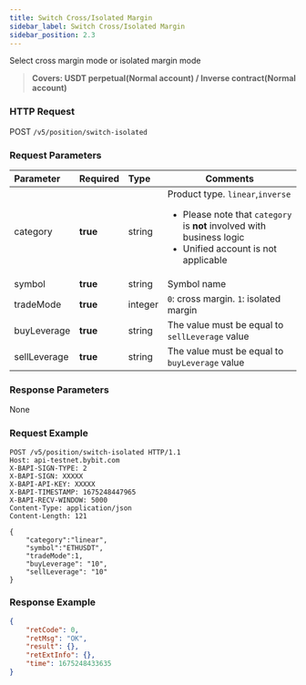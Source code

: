```yaml
---
title: Switch Cross/Isolated Margin
sidebar_label: Switch Cross/Isolated Margin
sidebar_position: 2.3
---
```


Select cross margin mode or isolated margin mode
> **Covers: USDT perpetual(Normal account) / Inverse contract(Normal account)**

### HTTP Request
POST `/v5/position/switch-isolated`

### Request Parameters
| Parameter | Required | Type | Comments|
|:----- |:-------|:-----|------ |
|category |**true** |string |Product type. `linear`,`inverse` <ul><li>Please note that `category` is **not** involved with business logic</li><li>Unified account is not applicable</li></ul> |
|symbol |**true** |string |Symbol name |
|tradeMode |**true** |integer |`0`: cross margin. `1`: isolated margin |
|buyLeverage |**true** |string |The value must be equal to `sellLeverage` value|
|sellLeverage |**true** |string |The value must be equal to `buyLeverage` value|

### Response Parameters
None

### Request Example

```http
POST /v5/position/switch-isolated HTTP/1.1
Host: api-testnet.bybit.com
X-BAPI-SIGN-TYPE: 2
X-BAPI-SIGN: XXXXX
X-BAPI-API-KEY: XXXXX
X-BAPI-TIMESTAMP: 1675248447965
X-BAPI-RECV-WINDOW: 5000
Content-Type: application/json
Content-Length: 121

{
    "category":"linear",
    "symbol":"ETHUSDT",
    "tradeMode":1,
    "buyLeverage": "10",
    "sellLeverage": "10"
}
```

### Response Example

```json
{
    "retCode": 0,
    "retMsg": "OK",
    "result": {},
    "retExtInfo": {},
    "time": 1675248433635
}
```